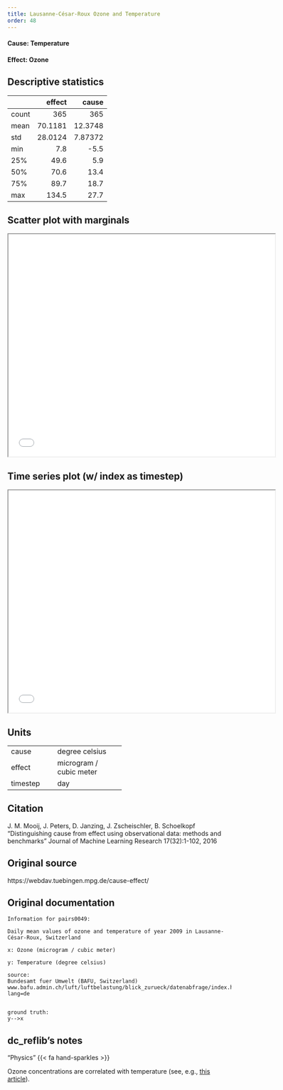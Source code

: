 ```yaml
---
title: Lausanne-César-Roux Ozone and Temperature
order: 48
---
```


#### **Cause**: Temperature 
#### **Effect**: Ozone 

## Descriptive statistics
|       |   effect |     cause |
|:------|---------:|----------:|
| count | 365      | 365       |
| mean  |  70.1181 |  12.3748  |
| std   |  28.0124 |   7.87372 |
| min   |   7.8    |  -5.5     |
| 25%   |  49.6    |   5.9     |
| 50%   |  70.6    |  13.4     |
| 75%   |  89.7    |  18.7     |
| max   | 134.5    |  27.7     |

## Scatter plot with marginals

```{=html}
<iframe width=600 height=500 src="plots/scatter_0049.html"></iframe>
```

## Time series plot (w/ index as timestep)

```{=html}
<iframe width=600 height=500 src="plots/series_0049.html"></iframe>
```

## Units
+----------+-------------------------+
| cause    | degree celsius          |
+----------+-------------------------+
| effect   | microgram / cubic meter |
+----------+-------------------------+
| timestep | day                     |
+----------+-------------------------+


## Citation
J. M. Mooij, J. Peters, D. Janzing, J. Zscheischler, B. Schoelkopf
"Distinguishing cause from effect using observational data: methods and benchmarks"
Journal of Machine Learning Research 17(32):1-102, 2016

## Original source
https://webdav.tuebingen.mpg.de/cause-effect/

## Original documentation
```
Information for pairs0049:

Daily mean values of ozone and temperature of year 2009 in Lausanne-César-Roux, Switzerland

x: Ozone (microgram / cubic meter)

y: Temperature (degree celsius)

source:
Bundesamt fuer Umwelt (BAFU, Switzerland)
www.bafu.admin.ch/luft/luftbelastung/blick_zurueck/datenabfrage/index.html?lang=de


ground truth:
y-->x
```


## dc_reflib's notes
::: {.callout-note title="Operational Causality"}
"Physics" {{< fa hand-sparkles >}} 

Ozone concentrations are correlated with temperature (see, e.g., [this article](https://www.giss.nasa.gov/research/features/200402_tango/)).
:::